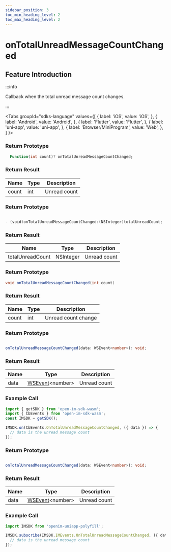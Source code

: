 ```yaml
---
sidebar_position: 3
toc_min_heading_level: 2
toc_max_heading_level: 2
---
```


# onTotalUnreadMessageCountChanged

## Feature Introduction

:::info

Callback when the total unread message count changes.

:::

<Tabs
groupId="sdks-language"
values={[
{ label: 'iOS', value: 'iOS', },
{ label: 'Android', value: 'Android', },
{ label: 'Flutter', value: 'Flutter', },
{ label: 'uni-app', value: 'uni-app', },
{ label: 'Browser/MiniProgram', value: 'Web', },
]
}>

<TabItem value="Flutter">

### Return Prototype

```dart showLineNumbers
  Function(int count)? onTotalUnreadMessageCountChanged;
```

### Return Result

| Name  | Type | Description     |
| ----- | ---- | --------------- |
| count | int  | Unread count |

</TabItem>

<TabItem value="iOS">

### Return Prototype

```swift showLineNumbers

- (void)onTotalUnreadMessageCountChanged:(NSInteger)totalUnreadCount;

```

### Return Result

| Name             | Type      | Description     |
| ---------------- | --------- | --------------- |
| totalUnreadCount | NSInteger | Unread count |

</TabItem>

<TabItem value="Android">

### Return Prototype

```java showLineNumbers
void onTotalUnreadMessageCountChanged(int count)
```

### Return Result

| Name  | Type | Description           |
| ----- | ---- | ----------------------|
| count | int  | Unread count change   |


</TabItem>

<TabItem value="Web">

### Return Prototype

```ts showLineNumbers

onTotalUnreadMessageCountChanged(data: WSEvent<number>): void;

```

### Return Result

| Name | Type                                 | Description |
| ---- | ------------------------------------ | ----------- |
| data | [WSEvent](/class/response.mdx)<number\> | Unread count |

### Example Call

```js showLineNumbers
import { getSDK } from 'open-im-sdk-wasm';
import { CbEvents } from 'open-im-sdk-wasm';
const IMSDK = getSDK();

IMSDK.on(CbEvents.OnTotalUnreadMessageCountChanged, ({ data }) => {
  // data is the unread message count
});
```

</TabItem>

<TabItem value="uni-app">

### Return Prototype

```ts showLineNumbers

onTotalUnreadMessageCountChanged(data: WSEvent<number>): void;

```

### Return Result

| Name | Type                                 | Description |
| ---- | ------------------------------------ | ----------- |
| data | [WSEvent](/class/response.mdx)<number\> | Unread count |

### Example Call

```js showLineNumbers
import IMSDK from 'openim-uniapp-polyfill';

IMSDK.subscribe(IMSDK.IMEvents.OnTotalUnreadMessageCountChanged, ({ data }) => {
  // data is the unread message count
});
```

</TabItem>

</Tabs>